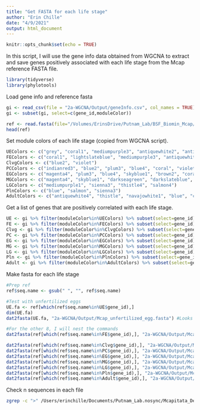 ```yaml
---
title: "Get FASTA for each life stage"
author: "Erin Chille"
date: "4/9/2021"
output: html_document
---
```


```r
knitr::opts_chunk$set(echo = TRUE)
```

In this script, I will use the gene info data obtained from WGCNA to extract and save genes positively associated with each life stage from the Mcap reference FASTA file.

```r
library(tidyverse)
library(phylotools)
```
Load gene info and reference fasta
```r
gi <- read_csv(file = "2a-WGCNA/Output/geneInfo.csv", col_names = TRUE)
gi <- subset(gi, select=c(gene_id,moduleColor))

ref <- read.fasta(file="/Volumes/ErinsDrive/Putnam_Lab/BSF_Biomin_Mcap/Mcap-ref/Mcap.mRNA.fa", clean_name = FALSE)
head(ref)
```

Set module colors of each life stage (copied from WGCNA script).
```r
UEColors <- c("grey", "coral1", "mediumpurple3", "antiquewhite2", "antiquewhite4", "thistle", "honeydew1", "midnightblue")
FEColors <- c("coral1", "lightslateblue", "mediumpurple3", "antiquewhite2", "midnightblue")
ClvgColors <- c("blue2", "violet")
PCColors <- c("indianred3", "blue2", "plum3", "blue4", "coral", "violet")
EGColors <- c("magenta4", "plum3", "blue4", "skyblue1", "brown2", "coral", "darkslateblue", "plum4")
MGColors <- c("magenta4", "skyblue1", "darkseagreen", "darkslateblue", "thistle4", "salmon4")
LGColors <- c("mediumpurple1", "sienna3", "thistle4", "salmon4")
PlnColors <- c("blue", "salmon", "sienna3")
AdultColors <- c("antiquewhite4", "thistle", "navajowhite1", "blue", "cyan", "blueviolet", "ivory")
```

Get a list of genes that are positively correlated with each life stage.
```r
UE <- gi %>% filter(moduleColor%in%UEColors) %>% subset(select=gene_id) 
FE <- gi %>% filter(moduleColor%in%FEColors) %>% subset(select=gene_id)
Clvg <- gi %>% filter(moduleColor%in%ClvgColors) %>% subset(select=gene_id)
PC <- gi %>% filter(moduleColor%in%PCColors) %>% subset(select=gene_id)
EG <- gi %>% filter(moduleColor%in%EGColors) %>% subset(select=gene_id)
MG <- gi %>% filter(moduleColor%in%MGColors) %>% subset(select=gene_id)
LG <- gi %>% filter(moduleColor%in%LGColors) %>% subset(select=gene_id)
Pln <- gi %>% filter(moduleColor%in%PlnColors) %>% subset(select=gene_id)
Adult <- gi %>% filter(moduleColor%in%AdultColors) %>% subset(select=gene_id)
```


Make fasta for each life stage
```r
#Prep ref
ref$seq.name <- gsub(" ", "", ref$seq.name)

#Test with unfertilized eggs
UE.fa <- ref[which(ref$seq.name%in%UE$gene_id),]
dim(UE.fa) 
dat2fasta(UE.fa, "2a-WGCNA/Output/Mcap_unfertilized_egg.fasta") #Looks good, so we will save

#For the other 8, I will nest the commands
dat2fasta(ref[which(ref$seq.name%in%FE$gene_id),], "2a-WGCNA/Output/Mcap_fertilized_egg.fasta")

dat2fasta(ref[which(ref$seq.name%in%Clvg$gene_id),], "2a-WGCNA/Output/Mcap_cleavage.fasta")
dat2fasta(ref[which(ref$seq.name%in%PC$gene_id),], "2a-WGCNA/Output/Mcap_prawn_chip.fasta")
dat2fasta(ref[which(ref$seq.name%in%EG$gene_id),], "2a-WGCNA/Output/Mcap_early_gastrula.fasta")
dat2fasta(ref[which(ref$seq.name%in%MG$gene_id),], "2a-WGCNA/Output/Mcap_mid_gastrula.fasta")
dat2fasta(ref[which(ref$seq.name%in%LG$gene_id),], "2a-WGCNA/Output/Mcap_late_gastrula.fasta")
dat2fasta(ref[which(ref$seq.name%in%Pln$gene_id),], "2a-WGCNA/Output/Mcap_planula.fasta")
dat2fasta(ref[which(ref$seq.name%in%Adult$gene_id),], "2a-WGCNA/Output/Mcap_adult.fasta")
```
Check n sequences in each file
```bash
zgrep -c ">" /Users/erinchille/Documents/Putnam_Lab.nosync/Mcapitata_Developmental_Gene_Expression_Timeseries/2a-WGCNA/Output/Mcap_*
```

